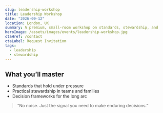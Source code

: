 ```yaml
---
slug: leadership-workshop
title: Leadership Workshop
date: "2026-09-12"
location: London, UK
summary: A premium, small-room workshop on standards, stewardship, and durable leadership.
heroImage: /assets/images/events/leadership-workshop.jpg
ctaHref: /contact
ctaLabel: Request Invitation
tags:
  - leadership
  - stewardship
---
```


## What you’ll master

- Standards that hold under pressure  
- Practical stewardship in teams and families  
- Decision frameworks for the long arc

> “No noise. Just the signal you need to make enduring decisions.”